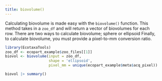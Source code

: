 ```yaml
---
title: biovolume()
---
```

Calculating biovolume is made easy with the `biovolume()` function. This method takes in a `zoo_df` and will return a vector of biovolumes for each row. \n
There are two ways to calculate biovolume; sphere or ellipsoid
Finally, to calculate biovolume, you must provide a pixel-to-mm conversion ratio.

```r
library(EcotaxaTools)
zoo_df <- ecopart_example$zoo_files[[1]]
biovol <- biovolume(input = zoo_df,
                    shape = 'ellipsoid',
                    pixel_mm = unique(ecopart_example$meta$acq_pixel))

biovol |> summary()
```